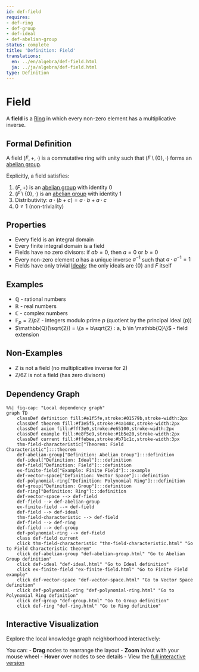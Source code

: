 ```yaml
---
id: def-field
requires:
- def-ring
- def-group
- def-ideal
- def-abelian-group
status: complete
title: 'Definition: Field'
translations:
  en: ../en/algebra/def-field.html
  ja: ../ja/algebra/def-field.html
type: Definition
---
```


# Field {#def-field}

A **field** is a [Ring](def-ring.qmd) in which every non-zero element has a multiplicative inverse.

## Formal Definition

A field $(F, +, \cdot)$ is a commutative ring with unity such that $(F \setminus \{0\}, \cdot)$ forms an [abelian group](def-abelian-group.qmd).

Explicitly, a field satisfies:

1. $(F, +)$ is an [abelian group](def-abelian-group.qmd) with identity $0$
2. $(F \setminus \{0\}, \cdot)$ is an [abelian group](def-abelian-group.qmd) with identity $1$
3. Distributivity: $a \cdot (b + c) = a \cdot b + a \cdot c$
4. $0 \neq 1$ (non-triviality)

## Properties

- Every field is an integral domain
- Every finite integral domain is a field
- Fields have no zero divisors: if $ab = 0$, then $a = 0$ or $b = 0$
- Every non-zero element $a$ has a unique inverse $a^{-1}$ such that $a \cdot a^{-1} = 1$
- Fields have only trivial [Ideals](def-ideal.qmd): the only ideals are $\{0\}$ and $F$ itself

## Examples

- $\mathbb{Q}$ - rational numbers
- $\mathbb{R}$ - real numbers
- $\mathbb{C}$ - complex numbers
- $\mathbb{F}_p = \mathbb{Z}/p\mathbb{Z}$ - integers modulo prime $p$ (quotient by the principal ideal $(p)$)
- $\mathbb{Q}(\sqrt{2}) = \{a + b\sqrt{2} : a, b \in \mathbb{Q}\}$ - field extension

## Non-Examples

- $\mathbb{Z}$ is not a field (no multiplicative inverse for 2)
- $\mathbb{Z}/6\mathbb{Z}$ is not a field (has zero divisors)

## Dependency Graph

```mermaid
%%| fig-cap: "Local dependency graph"
graph TD
    classDef definition fill:#e1f5fe,stroke:#01579b,stroke-width:2px
    classDef theorem fill:#f3e5f5,stroke:#4a148c,stroke-width:2px
    classDef axiom fill:#fff3e0,stroke:#e65100,stroke-width:2px
    classDef example fill:#e8f5e9,stroke:#1b5e20,stroke-width:2px
    classDef current fill:#ffebee,stroke:#b71c1c,stroke-width:3px
    thm-field-characteristic["Theorem: Field Characteristic"]:::theorem
    def-abelian-group["Definition: Abelian Group"]:::definition
    def-ideal["Definition: Ideal"]:::definition
    def-field["Definition: Field"]:::definition
    ex-finite-field["Example: Finite Field"]:::example
    def-vector-space["Definition: Vector Space"]:::definition
    def-polynomial-ring["Definition: Polynomial Ring"]:::definition
    def-group["Definition: Group"]:::definition
    def-ring["Definition: Ring"]:::definition
    def-vector-space --> def-field
    def-field --> def-abelian-group
    ex-finite-field --> def-field
    def-field --> def-ideal
    thm-field-characteristic --> def-field
    def-field --> def-ring
    def-field --> def-group
    def-polynomial-ring --> def-field
    class def-field current
    click thm-field-characteristic "thm-field-characteristic.html" "Go to Field Characteristic theorem"
    click def-abelian-group "def-abelian-group.html" "Go to Abelian Group definition"
    click def-ideal "def-ideal.html" "Go to Ideal definition"
    click ex-finite-field "ex-finite-field.html" "Go to Finite Field example"
    click def-vector-space "def-vector-space.html" "Go to Vector Space definition"
    click def-polynomial-ring "def-polynomial-ring.html" "Go to Polynomial Ring definition"
    click def-group "def-group.html" "Go to Group definition"
    click def-ring "def-ring.html" "Go to Ring definition"
```

## Interactive Visualization

Explore the local knowledge graph neighborhood interactively:

::: {.graph-viz data-id="def-field" data-width="700" data-height="500"}
:::

You can:
- **Drag** nodes to rearrange the layout
- **Zoom** in/out with your mouse wheel
- **Hover** over nodes to see details
- View the [full interactive version](../../output/interactive/def-field.html){target="_blank"}
